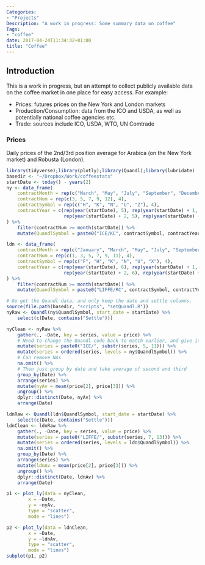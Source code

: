 ```yaml
---
Categories:
- "Projects"
Description: "A work in progress: Some summary data on coffee"
Tags:
- "coffee"
date: 2017-04-24T11:34:32+01:00
title: "Coffee"
---
```


## Introduction

This is a work in progress, but an attempt to collect publicly available data on the coffee market in one place for easy access. For example:

*  Prices: futures prices on the New York and London markets
*  Production/Consumption: data from the ICO and USDA, as well as potentially national coffee agencies etc. 
*  Trade: sources include ICO, USDA, WTO, UN Comtrade

### Prices

Daily prices of the 2nd/3rd position average for Arabica (on the New York market) and Robusta (London). 

```r
library(tidyverse);library(plotly);library(Quandl);library(lubridate)
basedir <- "~/Dropbox/Work/coffeestats"
startDate <- today() - years(2)
ny <- data_frame(
    contractMonth = rep(c("March", "May", "July", "September", "December"), 4),
    contractNum = rep(c(3, 5, 7, 9, 12), 4),
    contractSymbol = rep(c("H", "K", "N", "U", "Z"), 4),
    contractYear = c(rep(year(startDate), 5), rep(year(startDate) + 1, 5), 
                     rep(year(startDate) + 2, 5), rep(year(startDate) + 3, 5))
) %>% 
    filter(contractNum >= month(startDate)) %>% 
    mutate(QuandlSymbol = paste0("ICE/KC", contractSymbol, contractYear))

ldn <- data_frame(
    contractMonth = rep(c("January", "March", "May", "July", "September", "November"), 4),
    contractNum = rep(c(1, 3, 5, 7, 9, 11), 4),
    contractSymbol = rep(c("F", "H", "K", "N", "U", "X"), 4),
    contractYear = c(rep(year(startDate), 6), rep(year(startDate) + 1, 6), 
                     rep(year(startDate) + 2, 6), rep(year(startDate) + 3, 6))
) %>% 
    filter(contractNum >= month(startDate)) %>% 
    mutate(QuandlSymbol = paste0("LIFFE/RC", contractSymbol, contractYear))

# Go get the Quandl data, and only keep the date and settle columns. 
source(file.path(basedir, "scripts", "setQuandl.R"))
nyRaw <- Quandl(ny$QuandlSymbol, start_date = startDate) %>% 
    select(c(Date, contains("Settle"))) 

nyClean <- nyRaw %>% 
    gather(., -Date, key = series, value = price) %>% 
    # Need to change the Quandl code back to match earlier, and give it order
    mutate(series = paste0("ICE/", substr(series, 5, 11))) %>% 
    mutate(series = ordered(series, levels = ny$QuandlSymbol)) %>% 
    # Can remove NAs
    na.omit() %>% 
    # Then just group by date and take average of second and third
    group_by(Date) %>% 
    arrange(series) %>% 
    mutate(nyAv = mean(price[2], price[3])) %>% 
    ungroup() %>% 
    dplyr::distinct(Date, nyAv) %>% 
    arrange(Date)

ldnRaw <- Quandl(ldn$QuandlSymbol, start_date = startDate) %>% 
    select(c(Date, contains("Settle")))
ldnClean <- ldnRaw %>% 
    gather(., -Date, key = series, value = price) %>% 
    mutate(series = paste0("LIFFE/", substr(series, 7, 13))) %>% 
    mutate(series = ordered(series, levels = ldn$QuandlSymbol)) %>% 
    na.omit() %>% 
    group_by(Date) %>% 
    arrange(series) %>% 
    mutate(ldnAv = mean(price[2], price[3])) %>% 
    ungroup() %>% 
    dplyr::distinct(Date, ldnAv) %>% 
    arrange(Date)
```

```r
p1 <- plot_ly(data = nyClean,
        x = ~Date, 
        y = ~nyAv,
        type = "scatter",
        mode = "lines")

p2 <- plot_ly(data = ldnClean,
        x = ~Date, 
        y = ~ldnAv,
        type = "scatter",
        mode = "lines")
subplot(p1, p2)
```


